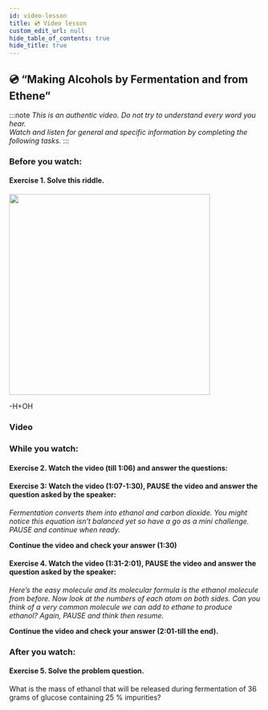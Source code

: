 ```yaml
---
id: video-lesson
title: 💿 Video lesson
custom_edit_url: null
hide_table_of_contents: true
hide_title: true
---
```



## 💿 “Making Alcohols by Fermentation and from Ethene”

:::note
_This is an authentic video. Do not try to understand every word you hear._  
_Watch and listen for general and specific information by completing the following tasks._
:::

### Before you watch:

#### Exercise 1. Solve this riddle.

<img src={riddle}  width='400'/>

<p  style={{ marginLeft: '11rem' }}>-H+OH</p>

### Video

<ReactPlayer
  url='https://youtu.be/vWBf9s56H7E'
  width='853px'
  height='480px'
  controls={true}
/>

### While you watch:

#### Exercise 2. Watch the video (till 1:06) and answer the questions:

<Frame src='https://learningapps.org/watch?v=pqwosru9521' height='440px' />

#### Exercise 3: Watch the video (1:07-1:30), PAUSE the video and answer the question asked by the speaker:

_Fermentation converts them into ethanol and carbon dioxide. You might notice this equation isn’t balanced yet so have a go as a mini challenge. PAUSE and continue when ready._

**Continue the video and check your answer (1:30)**

#### Exercise 4. Watch the video (1:31-2:01), PAUSE the video and answer the question asked by the speaker:

_Here’s the easy molecule and its molecular formula is the ethanol molecule from before. Now look at the numbers of each atom on both sides. Can you think of a very common molecule we can add to ethane to produce ethanol? Again, PAUSE and think then resume._

**Continue the video and check your answer (2:01-till the end).**

### After you watch:

#### Exercise 5. Solve the problem question.

What is the mass of ethanol that will be released during fermentation of 36 grams of glucose containing 25 % impurities?